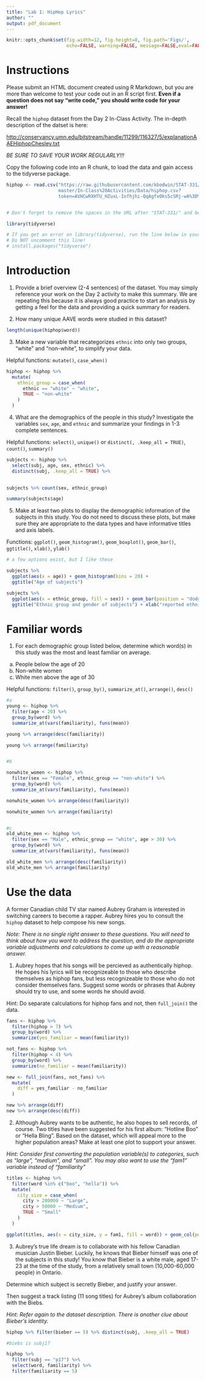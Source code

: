 ```yaml
---
title: "Lab 1: HipHop Lyrics"
author: ""
output: pdf_document
---
```


```r
knitr::opts_chunk$set(fig.width=12, fig.height=8, fig.path='Figs/',
                      echo=FALSE, warning=FALSE, message=FALSE,eval=FALSE)

```


# Instructions

Please submit an HTML document created using R Markdown, but you are more than welcome to test your code out in an R script first.  **Even if a question does not say "write code," you should write code for your answer!**

Recall the `hiphop` dataset from the Day 2 In-Class Activity.  The in-depth description of the datset is here:

[http://conservancy.umn.edu/bitstream/handle/11299/116327/5/explanationAAEHiphopChesley.txt](http://conservancy.umn.edu/bitstream/handle/11299/116327/5/explanationAAEHiphopChesley.txt)

 _BE SURE TO SAVE YOUR WORK REGULARLY!!!_

Copy the following code into an R chunk, to load the data and gain access to the tidyverse package.

```r
hiphop <- read.csv("https://raw.githubusercontent.com/kbodwin/STAT-331/
                   master/In-Class%20Activities/Data/hiphop.csv?
                   token=AVHCwRXHTU_HZuxL-Iofhjhi-QqAgfxOks5cSRj-wA%3D%3D")


# Don't forget to remove the spaces in the URL after "STAT-331/" and before "token".

library(tidyverse)

# If you get an error on library(tidyverse), run the line below in your console.  
# Do NOT uncomment this line!
# install.packages("tidyverse")
```

# Introduction

1. Provide a brief overview (2-4 sentences) of the dataset.  You may simply reference your work on the Day 2 activity to make this summary.  We are repeating this because it is always good practice to start an analysis by getting a feel for the data and providing a quick summary for readers.

2. How many unique AAVE words were studied in this dataset?

```r
length(unique(hiphop$word))
```


3. Make a new variable that recategorizes `ethnic` into only two groups, "white" and "non-white", to simplify your data.

Helpful functions: `mutate()`, `case_when()`

```r
hiphop <- hiphop %>%
  mutate(
    ethnic_group = case_when(
      ethnic == "white" ~ "white",
      TRUE ~ "non-white"
    )
  )
```


4. What are the demographics of the people in this study?  Investigate the variables `sex`, `age`, and `ethnic` and summarize your findings in 1-3 complete sentences.  

Helpful functions:  `select()`, `unique()` or `distinct(, .keep_all = TRUE)`, `count()`,  `summary()`

```r
subjects <- hiphop %>% 
  select(subj, age, sex, ethnic) %>% 
  distinct(subj, .keep_all = TRUE) %>%
      

subjects %>% count(sex, ethnic_group)

summary(subjects$age)
```

5. Make at least two plots to display the demographic information of the subjects in this study.  You do not need to discuss these plots, but make sure they are appropriate to the data types and have informative titles and axis labels.

Functions:  `ggplot()`, `geom_histogram()`, `geom_boxplot()`, `geom_bar()`, `ggtitle()`, `xlab()`, `ylab()`

```r
# a few options exist, but I like these

subjects %>% 
  ggplot(aes(x = age)) + geom_histogram(bins = 20) +
  ggtitle("Age of subjects")

subjects %>% 
  ggplot(aes(x = ethnic_group, fill = sex)) + geom_bar(position = "dodge") +
  ggtitle("Ethnic group and gender of subjects") + xlab("reported ethnicity")
```


# Familiar words

1.  For each demographic group listed below, determine which word(s) in this study was the most and least familiar on average.

a. People below the age of 20
b. Non-white women
c. White men above the age of 30

Helpful functions: `filter()`, `group_by()`, `summarize_at()`, `arrange()`, `desc()`

```r


#a
young <- hiphop %>% 
  filter(age < 20) %>% 
  group_by(word) %>% 
  summarize_at(vars(familiarity), funs(mean)) 

young %>% arrange(desc(familiarity))

young %>% arrange(familiarity)


#b

nonwhite_women <- hiphop %>% 
  filter(sex == "Female", ethnic_group == "non-white") %>% 
  group_by(word) %>% 
  summarize_at(vars(familiarity), funs(mean)) 

nonwhite_women %>% arrange(desc(familiarity))

nonwhite_women %>% arrange(familiarity)


#c
old_white_men <- hiphop %>% 
  filter(sex == "Male", ethnic_group == "white", age > 30) %>% 
  group_by(word) %>% 
  summarize_at(vars(familiarity), funs(mean)) 

old_white_men %>% arrange(desc(familiarity))
old_white_men %>% arrange(familiarity)
```


# Use the data

A former Canadian child TV star named Aubrey Graham is interested in switching careers to become a rapper.  Aubrey hires you to consult the `hiphop` dataset to help compose his new songs. 

*Note: There is no single right answer to these questions.  You will need to think about how you want to address the question, and do the appropriate variable adjustments and calculations to come up with a reasonable answer.*

1.  Aubrey hopes that his songs will be percieved as authentically hiphop.  He hopes his lyrics will be recognizeable to those who describe themselves as hiphop fans, but less recognizeable to those who do not consider themselves fans.  Suggest some words or phrases that Aubrey should try to use, and some words he should avoid. 

Hint: Do separate calculations for hiphop fans and not, then `full_join()` the data.

```r

fans <- hiphop %>% 
  filter(hiphop > 7) %>%
  group_by(word) %>% 
  summarize(yes_familiar = mean(familiarity))

not_fans <- hiphop %>% 
  filter(hiphop < 4) %>%
  group_by(word) %>% 
  summarize(no_familiar = mean(familiarity))

new <- full_join(fans, not_fans) %>%
  mutate(
    diff = yes_familiar - no_familiar
  ) 

new %>% arrange(diff)
new %>% arrange(desc(diff))

```


2. Although Aubrey wants to be authentic, he also hopes to sell records, of course.  Two titles have been suggested for his first album: "Hotline Boo" or "Hella Bling".  Based on the dataset, which will appeal more to the higher population areas?  Make at least one plot to support your answer.

*Hint: Consider first converting the population variable(s) to categories, such as "large", "medium", and "small".  You may also want to use the "fam1" variable instead of "familiarity"*

```r

titles <- hiphop %>% 
  filter(word %in% c("boo", "hella")) %>%
  mutate(
    city_size = case_when(
      city > 200000 ~ "Large",
      city > 50000 ~ "Medium",
      TRUE ~ "Small"
    )
  )

ggplot(titles, aes(x = city_size, y = fam1, fill = word)) + geom_col(position = "fill")


```

3. Aubrey's true life dream is to collaborate with his fellow Canadian musician Justin Bieber.  Luckily, he knows that Bieber himself was one of the subjects in this study!  You know that Bieber is a white male, aged 17-23 at the time of the study, from a relatively small town (10,000-60,000 people) in Ontario.

Determine which subject is secretly Bieber, and justify your answer.

Then suggest a track listing (11 song titles) for Aubrey's album collaboration with the Biebs.

*Hint: Refer again to the dataset description.  There is another clue about Bieber's identity.*


```r
hiphop %>% filter(bieber == 5) %>% distinct(subj, .keep_all = TRUE)

#biebs is subj17

hiphop %>% 
  filter(subj == "p17") %>% 
  select(word, familiarity) %>%
  filter(familiarity == 5)

```

